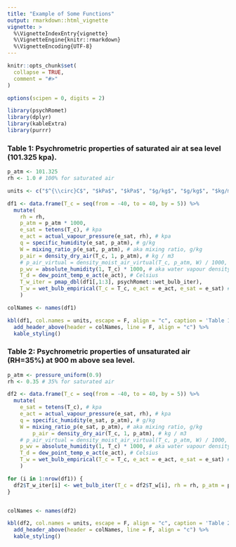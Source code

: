 ```yaml
---
title: "Example of Some Functions"
output: rmarkdown::html_vignette
vignette: >
  %\VignetteIndexEntry{vignette}
  %\VignetteEngine{knitr::rmarkdown}
  %\VignetteEncoding{UTF-8}
---
```


```r
knitr::opts_chunk$set(
  collapse = TRUE,
  comment = "#>"
)

options(scipen = 0, digits = 2)

```

```r
library(psychRomet)
library(dplyr)
library(kableExtra)
library(purrr)
```

### Table 1: Psychrometric properties of saturated air at sea level (101.325 kpa).

```r
p_atm <- 101.325
rh <- 1.0 # 100% for saturated air

units <- c("$^{\\circ}C$", "$kPa$", "$kPa$", "$g/kg$", "$g/kg$", "$kg/m^3$", "$g/m^3$", "$^{\\circ}C$", "$^{\\circ}C$", "$^{\\circ}C$")

df1 <- data.frame(T_c = seq(from = -40, to = 40, by = 5)) %>%
  mutate(
    rh = rh,
    p_atm = p_atm * 1000,
    e_sat = tetens(T_c), # kpa
    e_act = actual_vapour_pressure(e_sat, rh), # kpa
    q = specific_humidity(e_sat, p_atm), # g/kg
    W = mixing_ratio_p(e_sat, p_atm), # aka mixing ratio, g/kg
    p_air = density_dry_air(T_c, 1, p_atm), # kg / m3
    # p_air_virtual = density_moist_air_virtual(T_c, p_atm, W) / 1000, # kg / m3 using virtual temperature
    p_wv = absolute_humidity(1, T_c) * 1000, # aka water vapour density # g / m3
    T_d = dew_point_temp_e_act(e_act), # Celsius
    T_w_iter = pmap_dbl(df1[,1:3], psychRomet::wet_bulb_iter), 
    T_w = wet_bulb_empirical(T_c = T_c, e_act = e_act, e_sat = e_sat) # Celsius
    )

colNames <- names(df1)

kbl(df1, col.names = units, escape = F, align = "c", caption = 'Table 1: Output') %>% 
  add_header_above(header = colNames, line = F, align = "c") %>% 
  kable_styling()
```

### Table 2: Psychrometric properties of unsaturated air (RH=35%) at 900 m above sea level.

```r
p_atm <- pressure_uniform(0.9)
rh <- 0.35 # 35% for saturated air

df2 <- data.frame(T_c = seq(from = -40, to = 40, by = 5)) %>%
  mutate(
    e_sat = tetens(T_c), # kpa
    e_act = actual_vapour_pressure(e_sat, rh), # kpa
    q = specific_humidity(e_sat, p_atm), # g/kg
    W = mixing_ratio_p(e_sat, p_atm), # aka mixing ratio, g/kg
        p_air = density_dry_air(T_c, 1, p_atm), # kg / m3
    # p_air_virtual = density_moist_air_virtual(T_c, p_atm, W) / 1000, # kg / m3 using virtual temperature
    p_wv = absolute_humidity(1, T_c) * 1000, # aka water vapour density # g / m3
    T_d = dew_point_temp_e_act(e_act), # Celsius
    T_w = wet_bulb_empirical(T_c = T_c, e_act = e_act, e_sat = e_sat) # Celsius
    )

for (i in 1:nrow(df1)) {
  df2$T_w_iter[i] <- wet_bulb_iter(T_c = df2$T_w[i], rh = rh, p_atm = p_atm * 1000) 
}


colNames <- names(df2)

kbl(df2, col.names = units, escape = F, align = "c", caption = 'Table 2: Output') %>% 
  add_header_above(header = colNames, line = F, align = "c") %>% 
  kable_styling()
```
